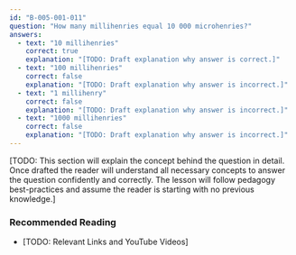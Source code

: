 ```yaml
---
id: "B-005-001-011"
question: "How many millihenries equal 10 000 microhenries?"
answers:
  - text: "10 millihenries"
    correct: true
    explanation: "[TODO: Draft explanation why answer is correct.]"
  - text: "100 millihenries"
    correct: false
    explanation: "[TODO: Draft explanation why answer is incorrect.]"
  - text: "1 millihenry"
    correct: false
    explanation: "[TODO: Draft explanation why answer is incorrect.]"
  - text: "1000 millihenries"
    correct: false
    explanation: "[TODO: Draft explanation why answer is incorrect.]"
---
```


[TODO: This section will explain the concept behind the question in detail. Once drafted the reader will understand all necessary concepts to answer the question confidently and correctly. The lesson will follow pedagogy best-practices and assume the reader is starting with no previous knowledge.]

### Recommended Reading

- [TODO: Relevant Links and YouTube Videos]
